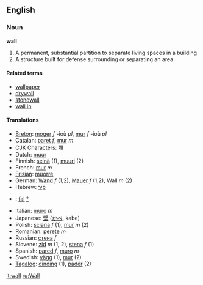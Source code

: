 ==English==
===Noun===
'''wall'''

#A permanent, substantial partition to separate living spaces in a building
#A structure built for defense surrounding or separating an area

==== Related terms ====
*[[wallpaper]]
*[[drywall]]
*[[stonewall]]
*[[wall in]]

====Translations====
*[[Breton]]: [[moger]] ''f'' -ioù ''pl'', [[mur]] ''f'' -ioù ''pl''
*Catalan: [[paret]] ''f'', [[mur]] ''m''
*CJK Characters: [[塀]]
*Dutch: [[muur]]
*Finnish: [[seinä]] (1), [[muuri]] (2)
*French: [[mur]] ''m''
*[[Frisian]]: [[muorre]]
*German: [[Wand]] ''f'' (1,2), [[Mauer]] ''f'' (1,2), Wall ''m'' (2)
*Hebrew: [[קיר]]
*{{hu}}: [[fal]] [[:hu:fal|°]] 
*Italian: [[muro]] ''m''
*Japanese: [[壁]] ([[かべ]], kabe)
*Polish: [[ściana]] ''f'' (1), [[mur]] ''m'' (2)
*Romanian: [[perete]] ''m''
*Russian: [[стена]] ''f''
*Slovene: [[zid]] ''m'' (1, 2), [[stena]] ''f'' (1)
*Spanish: [[pared]] ''f'', [[muro]] ''m''
*Swedish: [[vägg]] (1), [[mur]] (2)
*[[Tagalog]]: [[dinding]] (1), [[padér]] (2)

[[it:wall]]
[[ru:Wall]]